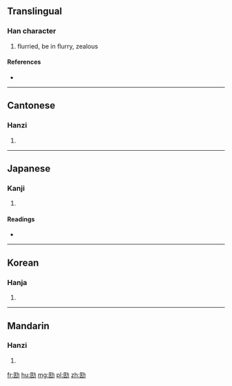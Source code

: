 ==Translingual==

===Han character===
{{Han char|rn=19|rad=力|as=06|sn=8|four=7472<sub>7</sub>|canj=尸土大尸 (SGKS)}}

# flurried, be in flurry, zealous

====References====
* {{Han ref|kx=0147.140|dkj=02336|dj=0331.220|hdz=10369.090|uh=52BB|ud=21179|bh=A8F1|bd=43249}}

----

==Cantonese==

===Hanzi===
{{yue-hanzi|jyut=|y=hong1}}

# {{defn|Cantonese|sort=力06}}

----

==Japanese==

===Kanji===
{{ja-kanji|grade=|rs=力06}}

# {{defn|Japanese|sort=力06}}

====Readings====
* {{ja-readings|on=[[きょう]] (kyō), [[こう]] (kō)|kun=[[あわてる]] (awateru)}}

----

==Korean==

===Hanja===
{{ko-hanja|hangeul=광|rv=gwang|mr=kwang}}

# {{defn|Korean|sort=力06}}

----

==Mandarin==

===Hanzi===
{{cmn-hanzi|pin=[[kuāng]] ([[kuang1]])|wg=k'uang<sup>1</sup>}}

# {{defn|Mandarin|sort=力06}}

[[fr:劻]]
[[hu:劻]]
[[mg:劻]]
[[pl:劻]]
[[zh:劻]]